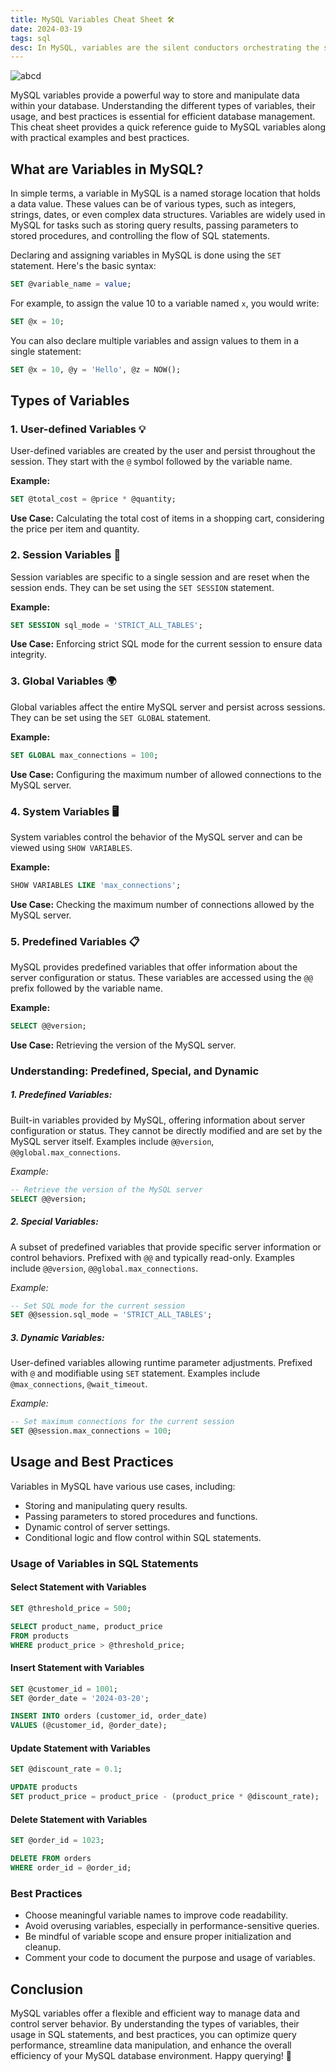 ```yaml
---
title: MySQL Variables Cheat Sheet 🛠️
date: 2024-03-19
tags: sql
desc: In MySQL, variables are the silent conductors orchestrating the symphony of database operations.
---
```


<article className=" mt-4  prose dark:prose-invert">

![abcd](/image2.jpeg)

MySQL variables provide a powerful way to store and manipulate data within your database. Understanding the different types of variables, their usage, and best practices is essential for efficient database management. This cheat sheet provides a quick reference guide to MySQL variables along with practical examples and best practices.

## What are Variables in MySQL?

In simple terms, a variable in MySQL is a named storage location that holds a data value. These values can be of various types, such as integers, strings, dates, or even complex data structures. Variables are widely used in MySQL for tasks such as storing query results, passing parameters to stored procedures, and controlling the flow of SQL statements.

Declaring and assigning variables in MySQL is done using the `SET` statement. Here's the basic syntax:

```sql
SET @variable_name = value;
```

For example, to assign the value 10 to a variable named `x`, you would write:

```sql
SET @x = 10;
```

You can also declare multiple variables and assign values to them in a single statement:

```sql
SET @x = 10, @y = 'Hello', @z = NOW();
```

## Types of Variables

### 1. User-defined Variables 💡

User-defined variables are created by the user and persist throughout the session. They start with the `@` symbol followed by the variable name.

**Example:**

```sql
SET @total_cost = @price * @quantity;
```

**Use Case:** Calculating the total cost of items in a shopping cart, considering the price per item and quantity.

### 2. Session Variables 🌟

Session variables are specific to a single session and are reset when the session ends. They can be set using the `SET SESSION` statement.

**Example:**

```sql
SET SESSION sql_mode = 'STRICT_ALL_TABLES';
```

**Use Case:** Enforcing strict SQL mode for the current session to ensure data integrity.

### 3. Global Variables 🌍

Global variables affect the entire MySQL server and persist across sessions. They can be set using the `SET GLOBAL` statement.

**Example:**

```sql
SET GLOBAL max_connections = 100;
```

**Use Case:** Configuring the maximum number of allowed connections to the MySQL server.

### 4. System Variables 🖥️

System variables control the behavior of the MySQL server and can be viewed using `SHOW VARIABLES`.

**Example:**

```sql
SHOW VARIABLES LIKE 'max_connections';
```

**Use Case:** Checking the maximum number of connections allowed by the MySQL server.

### 5. Predefined Variables 📋

MySQL provides predefined variables that offer information about the server configuration or status. These variables are accessed using the `@@` prefix followed by the variable name.

**Example:**

```sql
SELECT @@version;
```

**Use Case:** Retrieving the version of the MySQL server.

### Understanding: Predefined, Special, and Dynamic

##### **1. Predefined Variables:**

Built-in variables provided by MySQL, offering information about server configuration or status. They cannot be directly modified and are set by the MySQL server itself. Examples include `@@version`, `@@global.max_connections`.

_Example:_

```sql
-- Retrieve the version of the MySQL server
SELECT @@version;
```

##### **2. Special Variables:**

A subset of predefined variables that provide specific server information or control behaviors. Prefixed with `@@` and typically read-only. Examples include `@@version`, `@@global.max_connections`.

_Example:_

```sql
-- Set SQL mode for the current session
SET @@session.sql_mode = 'STRICT_ALL_TABLES';
```

##### **3. Dynamic Variables:**

User-defined variables allowing runtime parameter adjustments. Prefixed with `@` and modifiable using `SET` statement. Examples include `@max_connections`, `@wait_timeout`.

_Example:_

```sql
-- Set maximum connections for the current session
SET @@session.max_connections = 100;
```

## Usage and Best Practices

Variables in MySQL have various use cases, including:

- Storing and manipulating query results.
- Passing parameters to stored procedures and functions.
- Dynamic control of server settings.
- Conditional logic and flow control within SQL statements.

### Usage of Variables in SQL Statements

#### Select Statement with Variables

```sql
SET @threshold_price = 500;

SELECT product_name, product_price
FROM products
WHERE product_price > @threshold_price;
```

#### Insert Statement with Variables

```sql
SET @customer_id = 1001;
SET @order_date = '2024-03-20';

INSERT INTO orders (customer_id, order_date)
VALUES (@customer_id, @order_date);
```

#### Update Statement with Variables

```sql
SET @discount_rate = 0.1;

UPDATE products
SET product_price = product_price - (product_price * @discount_rate);
```

#### Delete Statement with Variables

```sql
SET @order_id = 1023;

DELETE FROM orders
WHERE order_id = @order_id;
```

### Best Practices

- Choose meaningful variable names to improve code readability.
- Avoid overusing variables, especially in performance-sensitive queries.
- Be mindful of variable scope and ensure proper initialization and cleanup.
- Comment your code to document the purpose and usage of variables.

## Conclusion

MySQL variables offer a flexible and efficient way to manage data and control server behavior. By understanding the types of variables, their usage in SQL statements, and best practices, you can optimize query performance, streamline data manipulation, and enhance the overall efficiency of your MySQL database environment. Happy querying! 🚀

</article>
